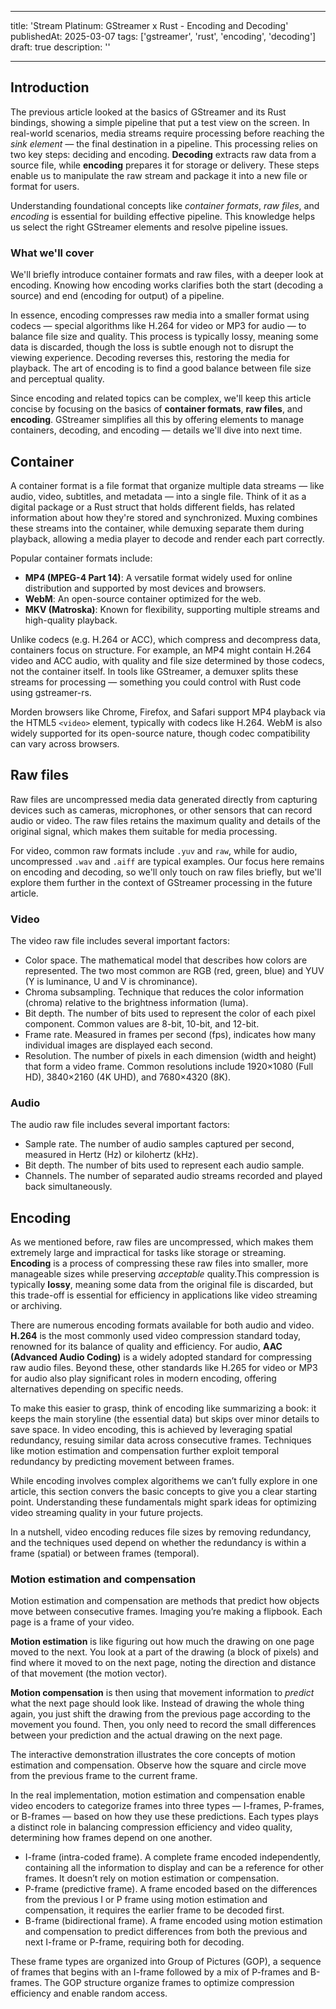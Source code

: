 
---

title: 'Stream Platinum: GStreamer x Rust - Encoding and Decoding'
publishedAt: 2025-03-07
tags: ['gstreamer', 'rust', 'encoding', 'decoding']
draft: true
description: ''

---

## Introduction

The previous article looked at the basics of GStreamer and its Rust bindings, showing a simple pipeline that put a test view on the screen. In real-world scenarios, media streams require processing before reaching the _sink element —_ the final destination in a pipeline. This processing relies on two key steps: deciding and encoding. **Decoding** extracts raw data from a source file, while **encoding** prepares it for storage or delivery. These steps enable us to manipulate the raw stream and package it into a new file or format for users.

Understanding foundational concepts like _container formats_, _raw files_, and _encoding_ is essential for building effective pipeline. This knowledge helps us select the right GStreamer elements and resolve pipeline issues.

### What we'll cover

We'll briefly introduce container formats and raw files, with a deeper look at encoding. Knowing how encoding works clarifies both the start (decoding a source) and end (encoding for output) of a pipeline.

In essence, encoding compresses raw media into a smaller format using codecs — special algorithms like H.264 for video or MP3 for audio — to balance file size and quality. This process is typically lossy, meaning some data is discarded, though the loss is subtle enough not to disrupt the viewing experience. Decoding reverses this, restoring the media for playback. The art of encoding is to find a good balance between file size and perceptual quality.

Since encoding and related topics can be complex, we'll keep this article concise by focusing on the basics of **container formats**, **raw files**, and **encoding**. GStreamer simplifies all this by offering elements to manage containers, decoding, and encoding — details we'll dive into next time.

## Container

A container format is a file format that organize multiple data streams — like audio, video, subtitles, and metadata — into a single file. Think of it as a digital package or a Rust struct that holds different fields, has related information about how they're stored and synchronized. Muxing combines these streams into the container, while demuxing separate them during playback, allowing a media player to decode and render each part correctly.

Popular container formats include:

- **MP4 (MPEG-4 Part 14)**: A versatile format widely used for online distribution and supported by most devices and browsers.
- **WebM**: An open-source container optimized for the web.
- **MKV (Matroska)**: Known for flexibility, supporting multiple streams and high-quality playback.

Unlike codecs (e.g. H.264 or ACC), which compress and decompress data, containers focus on structure. For example, an MP4 might contain H.264 video and ACC audio, with quality and file size determined by those codecs, not the container itself. In tools like GStreamer, a demuxer splits these streams for processing — something you could control with Rust code using gstreamer-rs.

Morden browsers like Chrome, Firefox, and Safari support MP4 playback via the HTML5 `<video>` element, typically with codecs like H.264. WebM is also widely supported for its open-source nature, though codec compatibility can vary across browsers.

## Raw files

Raw files are uncompressed media data generated directly from capturing devices such as cameras, microphones, or other sensors that can record audio or video. The raw files retains the maximum quality and details of the original signal, which makes them suitable for media processing.

For video, common raw formats include `.yuv` and `raw`, while for audio, uncompressed `.wav` and `.aiff` are typical examples. Our focus here remains on encoding and decoding, so we'll only touch on raw files briefly, but we'll explore them further in the context of GStreamer processing in the future article.

### Video

The video raw file includes several important factors:

- Color space. The mathematical model that describes how colors are represented. The two most common are RGB (red, green, blue) and YUV (Y is luminance, U and V is chrominance).
- Chroma subsampling. Technique that reduces the color information (chroma) relative to the brightness information (luma).
- Bit depth. The number of bits used to represent the color of each pixel component. Common values are 8-bit, 10-bit, and 12-bit.
- Frame rate. Measured in frames per second (fps), indicates how many individual images are displayed each second.
- Resolution. The number of pixels in each dimension (width and height) that form a video frame. Common resolutions include 1920×1080 (Full HD), 3840×2160 (4K UHD), and 7680×4320 (8K).

### Audio

The audio raw file includes several important factors:

- Sample rate. The number of audio samples captured per second, measured in Hertz (Hz) or kilohertz (kHz).
- Bit depth. The number of bits used to represent each audio sample.
- Channels. The number of separated audio streams recorded and played back simultaneously.

## Encoding

As we mentioned before, raw files are uncompressed, which makes them extremely large and impractical for tasks like storage or streaming. **Encoding** is a process of compressing these raw files into smaller, more manageable sizes while preserving _acceptable_ quality.This compression is typically **lossy**, meaning some data from the original file is discarded, but this trade-off is essential for efficiency in applications like video streaming or archiving.

There are numerous encoding formats available for both audio and video. **H.264** is the most commonly used video compression standard today, renowned for its balance of quality and efficiency. For audio, **AAC (Advanced Audio Coding)** is a widely adopted standard for compressing raw audio files. Beyond these, other standards like H.265 for video or MP3 for audio also play significant roles in modern encoding, offering alternatives depending on specific needs.

To make this easier to grasp, think of encoding like summarizing a book: it keeps the main storyline (the essential data) but skips over minor details to save space. In video encoding, this is achieved by leveraging spatial redundancy, resuing similar data across consecutive frames. Techniques like motion estimation and compensation further exploit temporal redundancy by predicting movement between frames.

While encoding involves complex algorithems we can’t fully explore in one article, this section convers the basic concepts to give you a clear starting point. Understanding these fundamentals might spark ideas for optimizing video streaming quality in your future projects.

In a nutshell, video encoding reduces file sizes by removing redundancy, and the techniques used depend on whether the redundancy is within a frame (spatial) or between frames (temporal).

### **Motion estimation and compensation**

Motion estimation and compensation are methods that predict how objects move between consecutive frames. Imaging you’re making a flipbook. Each page is a frame of your video.

**Motion estimation** is like figuring out how much the drawing on one page moved to the next. You look at a part of the drawing (a block of pixels) and find where it moved to on the next page, noting the direction and distance of that movement (the motion vector).

**Motion compensation** is then using that movement information to _predict_ what the next page should look like. Instead of drawing the whole thing again, you just shift the drawing from the previous page according to the movement you found. Then, you only need to record the small differences between your prediction and the actual drawing on the next page.

The interactive demonstration illustrates the core concepts of motion estimation and compensation. Observe how the square and circle move from the previous frame to the current frame.

<MotionEstimationVisualizer className='mb-4' />

In the real implementation, motion estimation and compensation enable video encoders to categorize frames into three types — I-frames, P-frames, or B-frames — based on how they use these predictions. Each types plays a distinct role in balancing compression efficiency and video quality, determining how frames depend on one another.

- I-frame (intra-coded frame). A complete frame encoded independently, containing all the information to display and can be a reference for other frames. It doesn’t rely on motion estimation or compensation.
- P-frame (predictive frame). A frame encoded based on the differences from the previous I or P frame using motion estimation and compensation, it requires the earlier frame to be decoded first.
- B-frame (bidirectional frame). A frame encoded using motion estimation and compensation to predict differences from both the previous and next I-frame or P-frame, requiring both for decoding.

These frame types are organized into Group of Pictures (GOP), a sequence of frames that begins with an I-frame followed by a mix of P-frames and B-frames. The GOP structure organize frames to optimize compression efficiency and enable random access.
